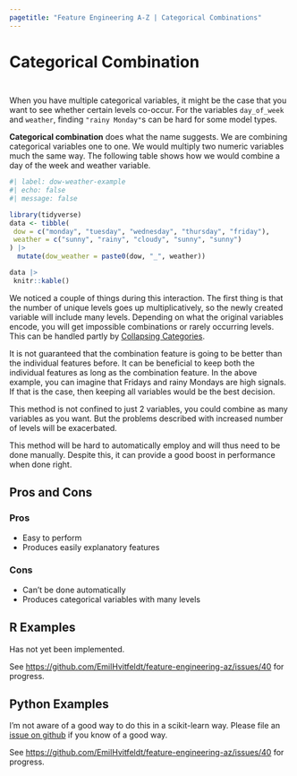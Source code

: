 ```yaml
---
pagetitle: "Feature Engineering A-Z | Categorical Combinations"
---
```


# Categorical Combination {#sec-categorical-combination}

::: {style="visibility: hidden; height: 0px;"}
## Categorical Combination
:::

When you have multiple categorical variables, it might be the case that you want to see whether certain levels co-occur.
For the variables `day_of_week` and `weather`, finding `"rainy Monday"`s can be hard for some model types.

**Categorical combination** does what the name suggests.
We are combining categorical variables one to one.
We would multiply two numeric variables much the same way.
The following table shows how we would combine a day of the week and weather variable.

```r
#| label: dow-weather-example
#| echo: false
#| message: false

library(tidyverse)
data <- tibble(
 dow = c("monday", "tuesday", "wednesday", "thursday", "friday"),
 weather = c("sunny", "rainy", "cloudy", "sunny", "sunny")
) |>
  mutate(dow_weather = paste0(dow, "_", weather))

data |>
 knitr::kable()
```

We noticed a couple of things during this interaction.
The first thing is that the number of unique levels goes up multiplicatively, so the newly created variable will include many levels.
Depending on what the original variables encode, you will get impossible combinations or rarely occurring levels.
This can be handled partly by [Collapsing Categories](@sec-categorical-collapse).

It is not guaranteed that the combination feature is going to be better than the individual features before.
It can be beneficial to keep both the individual features as long as the combination feature.
In the above example, you can imagine that Fridays and rainy Mondays are high signals.
If that is the case, then keeping all variables would be the best decision.

This method is not confined to just 2 variables, you could combine as many variables as you want.
But the problems described with increased number of levels will be exacerbated.

This method will be hard to automatically employ and will thus need to be done manually.
Despite this, it can provide a good boost in performance when done right.

## Pros and Cons

### Pros

-   Easy to perform
-   Produces easily explanatory features

### Cons

-   Can't be done automatically
-   Produces categorical variables with many levels

## R Examples

Has not yet been implemented.

See <https://github.com/EmilHvitfeldt/feature-engineering-az/issues/40> for progress.

## Python Examples

I'm not aware of a good way to do this in a scikit-learn way.
Please file an [issue on github](https://github.com/EmilHvitfeldt/feature-engineering-az/issues/new?assignees=&labels=&projects=&template=general-issue.md&title) if you know of a good way.

See <https://github.com/EmilHvitfeldt/feature-engineering-az/issues/40> for progress.
